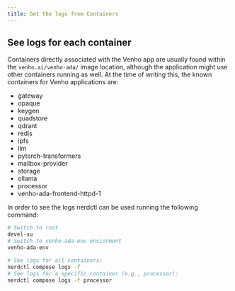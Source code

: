 ```yaml
---
title: Get the logs from Containers
---
```

## See logs for each container
Containers directly associated with the Venho app are usually found within the `venho.ai/venho-ada/` image location, although the application might use other containers running as well.
At the time of writing this, the known containers for Venho applications are:

- gateway
- opaque
- keygen
- quadstore
- qdrant
- redis
- ipfs
- llm
- pytorch-transformers
- mailbox-provider
- storage
- ollama
- processor
- venho-ada-frontend-httpd-1

In order to see the logs nerdctl can be used running the following command:

```bash copy
# Switch to root
devel-su
# Switch to venho-ada-env enviorment
venho-ada-env

# See logs for all containers:
nerdctl compose logs -f
# See logs for a specific container (e.g., processor):
nerdctl compose logs -f processor
```